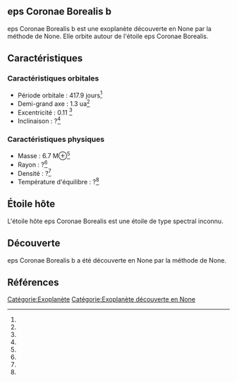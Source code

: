 == eps Coronae Borealis b ==

{{Infobox Exoplanète
| nom = eps Coronae Borealis b
| image = 
| légende = 
| étoile = eps Coronae Borealis
| constellation = 
| ascension_droite = 
| déclinaison = 
| distance = ?
| type_spectral = ?
| masse = 6.7 M⊕<ref></ref>
| rayon = ?<ref></ref>
| densité = ?<ref></ref>
| gravité = ?<ref></ref>
| température = ?<ref></ref>
| période = 417.9 j<ref></ref>
| demi_grand_axe = 1.3 ua<ref></ref>
| excentricité = 0.11 <ref></ref>
| inclinaison = ?<ref></ref>
| méthode_découverte = ?
| date_découverte = ?
| statut = Confirmée
}}

eps Coronae Borealis b est une exoplanète découverte en None par la méthode de None. Elle orbite autour de l'étoile eps Coronae Borealis.

== Caractéristiques ==

=== Caractéristiques orbitales ===
* Période orbitale : 417.9 jours<ref></ref>
* Demi-grand axe : 1.3 ua<ref></ref>
* Excentricité : 0.11 <ref></ref>
* Inclinaison : ?<ref></ref>

=== Caractéristiques physiques ===
* Masse : 6.7 M⊕<ref></ref>
* Rayon : ?<ref></ref>
* Densité : ?<ref></ref>
* Température d'équilibre : ?<ref></ref>

== Étoile hôte ==

{{Infobox Étoile
| nom = eps Coronae Borealis
| image = 
| légende = 
| constellation = 
| ascension_droite = 
| déclinaison = 
| distance = ?
| type_spectral = ?
| magnitude_absolue = 
| magnitude_apparente = 
| masse = ?<ref></ref>
| rayon = ?<ref></ref>
| température = ?<ref></ref>
| métallicité = ?<ref></ref>
| âge = ?<ref></ref>
}}

L'étoile hôte eps Coronae Borealis est une étoile de type spectral inconnu.

== Découverte ==

eps Coronae Borealis b a été découverte en None par la méthode de None.

== Références ==
<references />

[[Catégorie:Exoplanète]]
[[Catégorie:Exoplanète découverte en None]]
